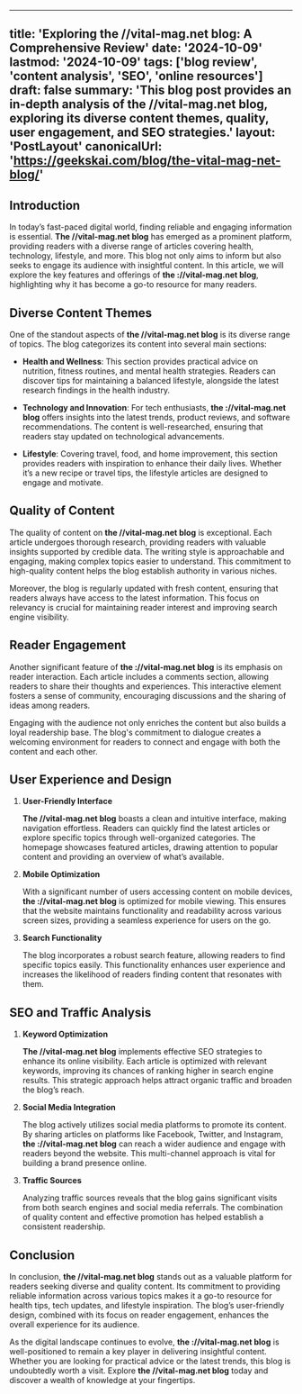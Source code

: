 
---
title: 'Exploring the //vital-mag.net blog: A Comprehensive Review'
date: '2024-10-09'
lastmod: '2024-10-09'
tags: ['blog review', 'content analysis', 'SEO', 'online resources']
draft: false
summary: 'This blog post provides an in-depth analysis of the //vital-mag.net blog, exploring its diverse content themes, quality, user engagement, and SEO strategies.'
layout: 'PostLayout'
canonicalUrl: 'https://geekskai.com/blog/the-vital-mag-net-blog/'
---

## Introduction

In today’s fast-paced digital world, finding reliable and engaging information is essential. **The //vital-mag.net blog** has emerged as a prominent platform, providing readers with a diverse range of articles covering health, technology, lifestyle, and more. This blog not only aims to inform but also seeks to engage its audience with insightful content. In this article, we will explore the key features and offerings of **the ://vital-mag.net blog**, highlighting why it has become a go-to resource for many readers.

## Diverse Content Themes

One of the standout aspects of **the //vital-mag.net blog** is its diverse range of topics. The blog categorizes its content into several main sections:

- **Health and Wellness**: This section provides practical advice on nutrition, fitness routines, and mental health strategies. Readers can discover tips for maintaining a balanced lifestyle, alongside the latest research findings in the health industry.

- **Technology and Innovation**: For tech enthusiasts, **the ://vital-mag.net blog** offers insights into the latest trends, product reviews, and software recommendations. The content is well-researched, ensuring that readers stay updated on technological advancements.

- **Lifestyle**: Covering travel, food, and home improvement, this section provides readers with inspiration to enhance their daily lives. Whether it’s a new recipe or travel tips, the lifestyle articles are designed to engage and motivate.

## Quality of Content

The quality of content on **the //vital-mag.net blog** is exceptional. Each article undergoes thorough research, providing readers with valuable insights supported by credible data. The writing style is approachable and engaging, making complex topics easier to understand. This commitment to high-quality content helps the blog establish authority in various niches.

Moreover, the blog is regularly updated with fresh content, ensuring that readers always have access to the latest information. This focus on relevancy is crucial for maintaining reader interest and improving search engine visibility.

## Reader Engagement

Another significant feature of **the ://vital-mag.net blog** is its emphasis on reader interaction. Each article includes a comments section, allowing readers to share their thoughts and experiences. This interactive element fosters a sense of community, encouraging discussions and the sharing of ideas among readers.

Engaging with the audience not only enriches the content but also builds a loyal readership base. The blog's commitment to dialogue creates a welcoming environment for readers to connect and engage with both the content and each other.

## User Experience and Design

1. **User-Friendly Interface**

   **The //vital-mag.net blog** boasts a clean and intuitive interface, making navigation effortless. Readers can quickly find the latest articles or explore specific topics through well-organized categories. The homepage showcases featured articles, drawing attention to popular content and providing an overview of what’s available.

2. **Mobile Optimization**

   With a significant number of users accessing content on mobile devices, **the ://vital-mag.net blog** is optimized for mobile viewing. This ensures that the website maintains functionality and readability across various screen sizes, providing a seamless experience for users on the go.

3. **Search Functionality**

   The blog incorporates a robust search feature, allowing readers to find specific topics easily. This functionality enhances user experience and increases the likelihood of readers finding content that resonates with them.

## SEO and Traffic Analysis

1. **Keyword Optimization**

   **The //vital-mag.net blog** implements effective SEO strategies to enhance its online visibility. Each article is optimized with relevant keywords, improving its chances of ranking higher in search engine results. This strategic approach helps attract organic traffic and broaden the blog’s reach.

2. **Social Media Integration**

   The blog actively utilizes social media platforms to promote its content. By sharing articles on platforms like Facebook, Twitter, and Instagram, **the ://vital-mag.net blog** can reach a wider audience and engage with readers beyond the website. This multi-channel approach is vital for building a brand presence online.

3. **Traffic Sources**

   Analyzing traffic sources reveals that the blog gains significant visits from both search engines and social media referrals. The combination of quality content and effective promotion has helped establish a consistent readership.

## Conclusion

In conclusion, **the //vital-mag.net blog** stands out as a valuable platform for readers seeking diverse and quality content. Its commitment to providing reliable information across various topics makes it a go-to resource for health tips, tech updates, and lifestyle inspiration. The blog’s user-friendly design, combined with its focus on reader engagement, enhances the overall experience for its audience.

As the digital landscape continues to evolve, **the ://vital-mag.net blog** is well-positioned to remain a key player in delivering insightful content. Whether you are looking for practical advice or the latest trends, this blog is undoubtedly worth a visit. Explore **the //vital-mag.net blog** today and discover a wealth of knowledge at your fingertips.

